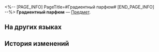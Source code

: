 <%-- [PAGE_INFO]
PageTitle=#Градиентный парфюм#
[END_PAGE_INFO] --%>
{{Предмет Инфобокс
|id          = 291007
|Изображение = Предмет Градиентный парфюм.png
|Тип         = 
|Инвентарь   = 
|Редкость    = 4
|Эффект      = 
|Описание    = По мере уменьшения жидкости во флаконе его цвет меняется. Отличная идея в условиях жёсткой конкуренции.
}}
{{Описание|''«Люди опираются на зрение. Даже если запах будет прежним, всё равно все будут думать, что он изменился, если изменится цвет флакона».''}}
'''Градиентный парфюм''' — [[Предмет]].

==На других языках==
{{На других языках
|en   = Gradient Fragrance
|zhs  = 渐变香薰
|zht  = 漸變香薰
|ja   = 色が変わるフレグランスオイル
|ko   = 그러데이션 디퓨저
|es   = Fragancia con gradiente
|fr   = Parfum dégradé
|ru   = Градиентный парфюм
|th   = เครื่องหอมไล่สี
|vi   = Hương Thơm Chuyển Biến
|de   = Sich wandelnder Duft
|id   = Aromaterapi Gradien
|pt   = Fragrância Gradiente
}}

==История изменений==
{{История изменений|3.5}}